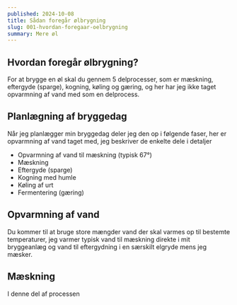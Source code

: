 ```yaml
---
published: 2024-10-08
title: Sådan foregår ølbrygning
slug: 001-hvordan-foregaar-oelbrygning
summary: Mere øl
---
```


## Hvordan foregår ølbrygning?
For at brygge en øl skal du gennem 5 delprocesser, som er mæskning, eftergyde (sparge), kogning, køling og gæring, og her har jeg ikke taget opvarmning af vand med som en delprocess.

## Planlægning af bryggedag
Når jeg planlægger min bryggedag deler jeg den op i følgende faser, her er opvarmning af vand taget med, jeg beskriver de enkelte dele i detaljer

- Opvarmning af vand til mæskning (typisk 67°)
- Mæskning
- Eftergyde (sparge)
- Kogning med humle
- Køling af urt
- Fermentering (gæring)

## Opvarmning af vand
Du kommer til at bruge store mængder vand der skal varmes op til bestemte temperaturer, jeg varmer typisk vand til mæskning direkte i mit bryggeanlæg og vand til eftergydning i en særskilt elgryde mens jeg mæsker.

## Mæskning
I denne del af processen 